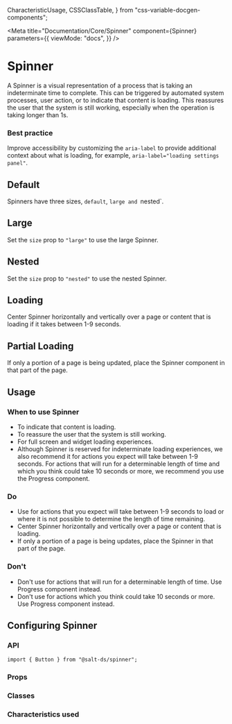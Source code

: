   CharacteristicUsage,
  CSSClassTable,
} from "css-variable-docgen-components";

<Meta
  title="Documentation/Core/Spinner"
  component={Spinner}
  parameters={{
    viewMode: "docs",
  }}
/>

# Spinner

A Spinner is a visual representation of a process that is taking an indeterminate time to complete. This can be triggered by automated system processes, user action, or to indicate that content is loading. This reassures the user that the system is still working, especially when the operation is taking longer than 1s.

### Best practice

Improve accessibility by customizing the `aria-label` to provide additional context about what is loading, for example, `aria-label="loading settings panel"`.

## Default

Spinners have three sizes, `default`, `large and `nested`.

<Canvas>
  <Story id="core-spinner--default" />
</Canvas>

## Large

Set the `size` prop to `"large"` to use the large Spinner.

<Canvas>
  <Story id="core-spinner--large" />
</Canvas>

## Nested

Set the `size` prop to `"nested"` to use the nested Spinner.

<Canvas>
  <Story id="core-spinner--nested" />
</Canvas>

## Loading

Center Spinner horizontally and vertically over a page or content that is loading if it takes between 1-9 seconds.

<Canvas>
  <Story id="core-spinner--loading" />
</Canvas>

## Partial Loading

If only a portion of a page is being updated, place the Spinner component in that part of the page.

<Canvas>
  <Story id="core-spinner--partial-loading" />
</Canvas>

## Usage

### When to use Spinner

- To indicate that content is loading.
- To reassure the user that the system is still working.
- For full screen and widget loading experiences.
- Although Spinner is reserved for indeterminate loading experiences, we also recommend it for actions you expect will take between 1-9 seconds. For actions that will run for a determinable length of time and which you think could take 10 seconds or more, we recommend you use the Progress component.

### Do

- Use for actions that you expect will take between 1-9 seconds to load or where it is not possible to determine the length of time remaining.
- Center Spinner horizontally and vertically over a page or content that is loading.
- If only a portion of a page is being updates, place the Spinner in that part of the page.

### Don't

- Don't use for actions that will run for a determinable length of time. Use Progress component instead.
- Don't use for actions which you think could take 10 seconds or more. Use Progress component instead.

## Configuring Spinner

### API

```
import { Button } from "@salt-ds/spinner";
```

### Props

<ArgsTable of={Spinner} />

### Classes

<CSSClassTable of={Spinner} />

### Characteristics used

<CharacteristicUsage of={Spinner} />

<HelpAndSupport />
